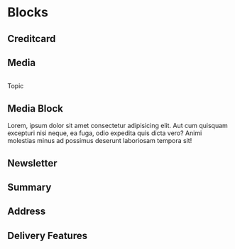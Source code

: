 

<Meta title='4.Organisms|Blocks' />

# Blocks

## Creditcard
<Preview withToolbar>
    <Story name='Creditcard'>
        <OrganismsCreditCard />
    </Story>
</Preview>

## Media
<Preview withToolbar>
    <Story name='Media'>
        <div className='o-media-block'>
            <div className='o-media-block__asset'>
                <img src='https://images.unsplash.com/photo-1510598969022-c4c6c5d05769?ixlib=rb-1.2.1&ixid=eyJhcHBfaWQiOjEyMDd9&auto=format&fit=crop&w=634&q=80' alt='' />
            </div>
            <div className='o-media-block__body'>
                <p className='c-topic u-text-light'>Topic</p>
                <h2 className='c-title'>Media Block</h2>
                <p>Lorem, ipsum dolor sit amet consectetur adipisicing elit. Aut cum quisquam excepturi nisi neque, ea fuga, odio expedita quis dicta vero? Animi molestias minus ad possimus deserunt laboriosam tempora sit!</p>
            </div>
        </div>
    </Story>
</Preview>

## Newsletter
<Preview withToolbar>
    <Story name='Newsletter'>
        <OrganismsNewsletterBlock />
    </Story>
</Preview>

## Summary
<Preview withToolbar>
    <Story name='Summary'>
        <OrganismsSummary />
    </Story>
</Preview>

## Address
<Preview withToolbar>
    <Story name='Address'>
        <OrganismsAddressblock />
    </Story>
</Preview>

## Delivery Features
<Preview withToolbar>
    <Story name='Delivery Features'>
        <OrganismsDeliveryFeatures />
    </Story>
</Preview>